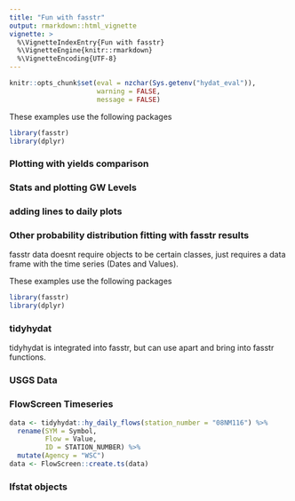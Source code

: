 ```yaml
---
title: "Fun with fasstr"
output: rmarkdown::html_vignette
vignette: >
  %\VignetteIndexEntry{Fun with fasstr}
  %\VignetteEngine{knitr::rmarkdown}
  %\VignetteEncoding{UTF-8}
---
```

  
  
```r
knitr::opts_chunk$set(eval = nzchar(Sys.getenv("hydat_eval")),
                      warning = FALSE, 
                      message = FALSE)
```



These examples use the following packages
```r
library(fasstr)
library(dplyr)
```

### Plotting with yields comparison
### Stats and plotting GW Levels
### adding lines to daily plots
### Other probability distribution fitting with fasstr results




fasstr data doesnt require objects to be certain classes, just requires a data frame with the time series (Dates and Values). 

These examples use the following packages
```r
library(fasstr)
library(dplyr)
```

### tidyhydat

tidyhydat is integrated into fasstr, but can use apart and bring into fasstr functions.


### USGS Data



### FlowScreen Timeseries

```r
data <- tidyhydat::hy_daily_flows(station_number = "08NM116") %>% 
  rename(SYM = Symbol,
         Flow = Value,
         ID = STATION_NUMBER) %>% 
  mutate(Agency = "WSC")
data <- FlowScreen::create.ts(data)
```


### lfstat objects

```r

```

